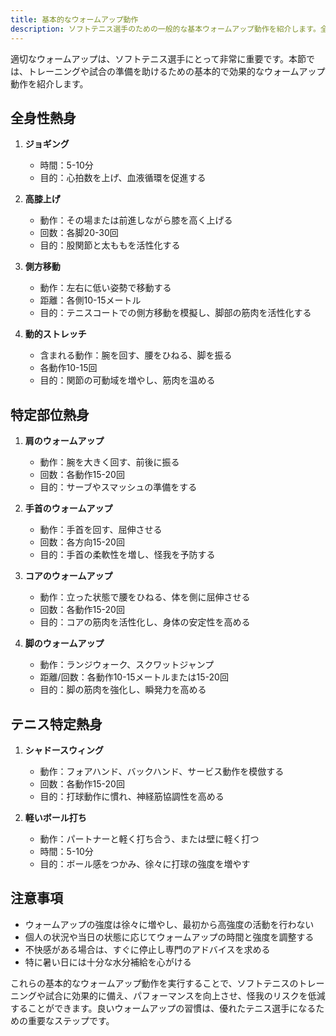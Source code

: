 ```yaml
---
title: 基本的なウォームアップ動作
description: ソフトテニス選手のための一般的な基本ウォームアップ動作を紹介します。全身ウォームアップと特定部位のウォームアップを含みます。
---
```


適切なウォームアップは、ソフトテニス選手にとって非常に重要です。本節では、トレーニングや試合の準備を助けるための基本的で効果的なウォームアップ動作を紹介します。

## 全身性熱身

1. **ジョギング**
   - 時間：5-10分
   - 目的：心拍数を上げ、血液循環を促進する

2. **高膝上げ**
   - 動作：その場または前進しながら膝を高く上げる
   - 回数：各脚20-30回
   - 目的：股関節と太ももを活性化する

3. **側方移動**
   - 動作：左右に低い姿勢で移動する
   - 距離：各側10-15メートル
   - 目的：テニスコートでの側方移動を模擬し、脚部の筋肉を活性化する

4. **動的ストレッチ**
   - 含まれる動作：腕を回す、腰をひねる、脚を振る
   - 各動作10-15回
   - 目的：関節の可動域を増やし、筋肉を温める

## 特定部位熱身

1. **肩のウォームアップ**
   - 動作：腕を大きく回す、前後に振る
   - 回数：各動作15-20回
   - 目的：サーブやスマッシュの準備をする

2. **手首のウォームアップ**
   - 動作：手首を回す、屈伸させる
   - 回数：各方向15-20回
   - 目的：手首の柔軟性を増し、怪我を予防する

3. **コアのウォームアップ**
   - 動作：立った状態で腰をひねる、体を側に屈伸させる
   - 回数：各動作15-20回
   - 目的：コアの筋肉を活性化し、身体の安定性を高める

4. **脚のウォームアップ**
   - 動作：ランジウォーク、スクワットジャンプ
   - 距離/回数：各動作10-15メートルまたは15-20回
   - 目的：脚の筋肉を強化し、瞬発力を高める

## テニス特定熱身

1. **シャドースウィング**
   - 動作：フォアハンド、バックハンド、サービス動作を模倣する
   - 回数：各動作15-20回
   - 目的：打球動作に慣れ、神経筋協調性を高める

2. **軽いボール打ち**
   - 動作：パートナーと軽く打ち合う、または壁に軽く打つ
   - 時間：5-10分
   - 目的：ボール感をつかみ、徐々に打球の強度を増やす

## 注意事項

- ウォームアップの強度は徐々に増やし、最初から高強度の活動を行わない
- 個人の状況や当日の状態に応じてウォームアップの時間と強度を調整する
- 不快感がある場合は、すぐに停止し専門のアドバイスを求める
- 特に暑い日には十分な水分補給を心がける

これらの基本的なウォームアップ動作を実行することで、ソフトテニスのトレーニングや試合に効果的に備え、パフォーマンスを向上させ、怪我のリスクを低減することができます。良いウォームアップの習慣は、優れたテニス選手になるための重要なステップです。